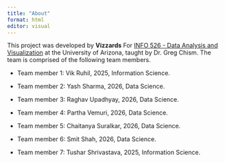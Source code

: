 ```yaml
---
title: "About"
format: html
editor: visual
---
```


This project was developed by **Vizzards** For [INFO 526 - Data Analysis and Visualization](https://datavizaz.org/) at the University of Arizona, taught by Dr. Greg Chism. The team is comprised of the following team members.

-   Team member 1: Vik Ruhil, 2025, Information Science.

-   Team member 2: Yash Sharma, 2026, Data Science.

-   Team member 3: Raghav Upadhyay, 2026, Data Science.

-   Team member 4: Partha Vemuri, 2026, Data Science.

-   Team member 5: Chaitanya Suralkar, 2026, Data Science.

-   Team member 6: Smit Shah, 2026, Data Science.

-   Team member 7: Tushar Shrivastava, 2025, Information Science.
